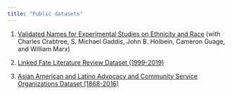 ```yaml
---
title: "Public datasets"
---
```


1.  [Validated Names for Experimental Studies on Ethnicity and Race](https://doi.org/10.7910/DVN/LP4EAR) (with Charles Crabtree, S. Michael Gaddis, John B. Holbein, Cameron Guage, and William Marx)

2.  [Linked Fate Literature Review Dataset (1999-2019)](https://dataverse.harvard.edu/file.xhtml?fileId=5194002&version=1.0)

3.  [Asian American and Latino Advocacy and Community Service Organizations Dataset (1868-2016)](https://doi.org/10.7910/DVN/FLUPBJ)